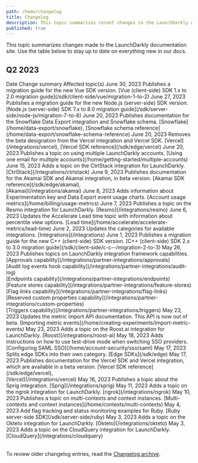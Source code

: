 ```yaml
---
path: /home/changelog
title: Changelog
description: This topic summarizes recent changes to the LaunchDarkly documentation.
published: true
---
```


This topic summarizes changes made to the LaunchDarkly documentation site. Use the table below to stay up to date on everything new in our docs.

## Q2 2023

<Table>
  <TableHeader>
    <TableHeadCell>Date</TableHeadCell>
    <TableHeadCell>Change summary</TableHeadCell>
    <TableHeadCell>Affected topic(s)</TableHeadCell>
  </TableHeader>
  <TableBody>
  <TableRow>
    <TableCell>June 30, 2023</TableCell>
    <TableCell>Publishes a migration guide for the new Vue SDK version.</TableCell>
    <TableCell>[Vue (client-side) SDK 1.x to 2.0 migration guide](/sdk/client-side/vue/migration-1-to-2)</TableCell>
  </TableRow>
  <TableRow>
    <TableCell>June 27, 2023</TableCell>
    <TableCell>Publishes a migration guide for the new Node.js (server-side) SDK version.</TableCell>
    <TableCell>[Node.js (server-side) SDK 7.x to 8.0 migration guide](/sdk/server-side/node-js/migration-7-to-8)</TableCell>
  </TableRow>
  <TableRow>
    <TableCell>June 20, 2023</TableCell>
    <TableCell>Publishes documentation for the Snowflake Data Export integration and Snowflake schema.</TableCell>
    <TableCell>[Snowflake](/home/data-export/snowflake), [Snowflake schema reference](/home/data-export/snowflake-schema-reference)</TableCell>
  </TableRow>
  <TableRow>
    <TableCell>June 20, 2023</TableCell>
    <TableCell>Removes the beta designation from the Vercel integration and Vercel SDK.</TableCell>
    <TableCell>[Vercel](/integrations/vercel), [Vercel SDK reference](/sdk/edge/vercel)</TableCell>
  </TableRow>
  <TableRow>
    <TableCell>June 20, 2023</TableCell>
    <TableCell>Publishes a topic on using multiple LaunchDarkly accounts.</TableCell>
    <TableCell>[Using one email for multiple accounts](/home/getting-started/multiple-accounts)</TableCell>
  </TableRow>
  <TableRow>
    <TableCell>June 15, 2023</TableCell>
    <TableCell>Adds a topic on the CtrlStack integration for LaunchDarkly.</TableCell>
    <TableCell>[CtrlStack](/integrations/ctrlstack)</TableCell>
  </TableRow>
  <TableRow>
    <TableCell>June 9, 2023</TableCell>
    <TableCell>Publishes documentation for the Akamai SDK and Akamai integration, in beta version.</TableCell>
    <TableCell>[Akamai SDK reference](/sdk/edge/akamai),<br/> [Akamai](/integrations/akamai)</TableCell>
  </TableRow>
  <TableRow>
    <TableCell>June 8, 2023</TableCell>
    <TableCell>Adds information about Experimentation key and Data Export event usage charts.</TableCell>
    <TableCell>[Account usage metrics](/home/billing/usage-metrics)</TableCell>
  </TableRow>
  <TableRow>
    <TableCell>June 7, 2023</TableCell>
    <TableCell>Publishes a topic on the Resmo integration for LaunchDarkly.</TableCell>
    <TableCell>[Resmo](/integrations/resmo)</TableCell>
  </TableRow>
  <TableRow>
    <TableCell>June 6, 2023</TableCell>
    <TableCell>Updates the Accelerate Lead time topic with information about percentile view options.</TableCell>
    <TableCell>[Lead time](/home/accelerate/accelerate-metrics/lead-time)</TableCell>
  </TableRow>
  <TableRow>
    <TableCell>June 2, 2023</TableCell>
    <TableCell>Updates the categories for available integrations.</TableCell>
    <TableCell>[Integrations](/integrations)</TableCell>
  </TableRow>
  <TableRow>
    <TableCell>June 1, 2023</TableCell>
    <TableCell>Publishes a migration guide for the new C++ (client-side) SDK version.</TableCell>
    <TableCell>[C++ (client-side) SDK 2.x to 3.0 migration guide](/sdk/client-side/c-c--/migration-2-to-3)</TableCell>
  </TableRow>
    <TableRow>
      <TableCell>May 26, 2023</TableCell>
      <TableCell>Publishes topics on LaunchDarkly integration framework capabilities.</TableCell>
      <TableCell>
        [Approvals capability](/integrations/partner-integrations/approvals)
        <br />
        [Audit log events hook capability](/integrations/partner-integrations/audit-log)
        <br />
        [Endpoints capability](/integrations/partner-integrations/endpoints)
        <br />
        [Feature stores capability](/integrations/partner-integrations/feature-stores)
        <br />
        [Flag links capability](/integrations/partner-integrations/flag-links)
        <br />
        [Reserved custom properties capability](/integrations/partner-integrations/custom-properties)
        <br />
        [Triggers capability](/integrations/partner-integrations/triggers)
      </TableCell>
    </TableRow>
    <TableRow>
      <TableCell>May 23, 2023</TableCell>
      <TableCell>Updates the metric import API documentation. This API is now out of beta.</TableCell>
      <TableCell>
        [Importing metric events](/home/creating-experiments/import-metric-events)
      </TableCell>
    </TableRow>
    <TableRow>
      <TableCell>May 23, 2023</TableCell>
      <TableCell>Adds a topic on the Roost.ai integration for LaunchDarkly.</TableCell>
      <TableCell>
        [Roost](/integrations/roost-ai)
      </TableCell>
    </TableRow>
    <TableRow>
      <TableCell>May 18, 2023</TableCell>
      <TableCell>Adds instructions on how to use test-drive mode when switching SSO providers.</TableCell>
      <TableCell>
        [Configuring SAML SSO](/home/account-security/sso/saml)
      </TableCell>
    </TableRow>
    <TableRow>
      <TableCell>May 17, 2023</TableCell>
      <TableCell>Splits edge SDKs into their own category.</TableCell>
      <TableCell>
        [Edge SDKs](/sdk/edge)
      </TableCell>
    </TableRow>
    <TableRow>
      <TableCell>May 17, 2023</TableCell>
      <TableCell>
        Publishes documentation for the Vercel SDK and Vercel integration, which are available in a beta version.
      </TableCell>
      <TableCell>
        [Vercel SDK reference](/sdk/edge/vercel),<br /> [Vercel](/integrations/vercel)
      </TableCell>
    </TableRow>
    <TableRow>
      <TableCell>May 16, 2023</TableCell>
      <TableCell>Publishes a topic about the Sprig integration.</TableCell>
      <TableCell>
        [Sprig](/integrations/sprig)
      </TableCell>
    </TableRow>
    <TableRow>
      <TableCell>May 11, 2023</TableCell>
      <TableCell>Adds a topic on the ngrok integration for LaunchDarkly.</TableCell>
      <TableCell>
        [ngrok](/integrations/ngrok)
      </TableCell>
    </TableRow>
    <TableRow>
      <TableCell>May 10, 2023</TableCell>
      <TableCell>Publishes a topic on multi-contexts and context instances.</TableCell>
      <TableCell>
        [Multi-contexts and context instances](/home/contexts/multi-contexts)
      </TableCell>
    </TableRow>
    <TableRow>
      <TableCell>May 4, 2023</TableCell>
      <TableCell>Add flag tracking and status monitoring examples for Ruby.</TableCell>
      <TableCell>
        [Ruby server-side SDK](/sdk/server-side/ruby)
      </TableCell>
    </TableRow>
    <TableRow>
      <TableCell>May 3, 2023</TableCell>
      <TableCell>Adds a topic on the Okteto integration for LaunchDarkly.</TableCell>
      <TableCell>
        [Okteto](/integrations/okteto)
      </TableCell>
    </TableRow>
    <TableRow>
      <TableCell>May 3, 2023</TableCell>
      <TableCell>Adds a topic on the CloudQuery integration for LaunchDarkly.</TableCell>
      <TableCell>
        [CloudQuery](/integrations/cloudquery)
      </TableCell>
    </TableRow>
  </TableBody>
</Table>

To review older changelog entries, read the [Changelog archive](/home/changelog/archive).
